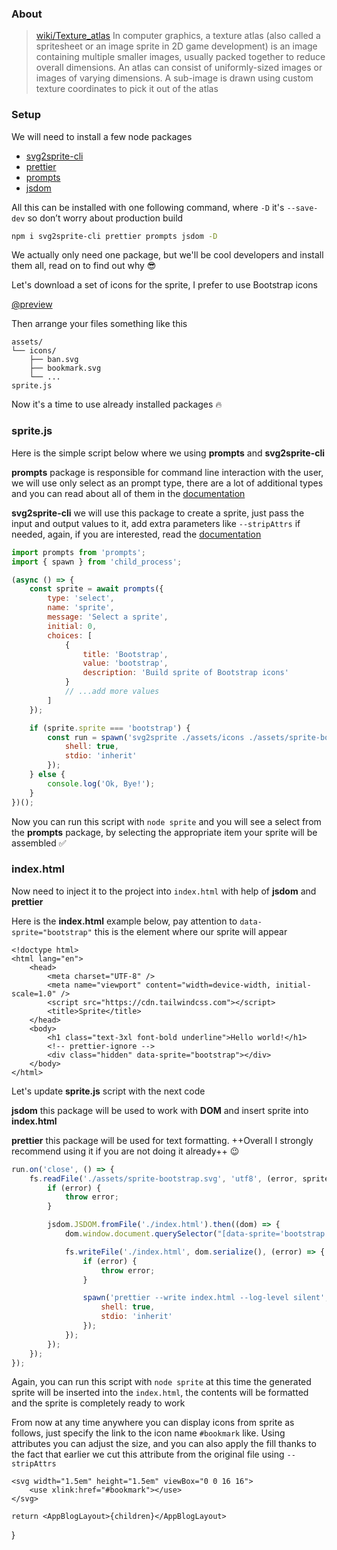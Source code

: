 
### About

> [wiki/Texture_atlas](https://en.wikipedia.org/wiki/Texture_atlas) In computer graphics, a texture atlas (also called a spritesheet or an image sprite in 2D game development) is an image containing multiple smaller images, usually packed together to reduce overall dimensions. An atlas can consist of uniformly-sized images or images of varying dimensions. A sub-image is drawn using custom texture coordinates to pick it out of the atlas

### Setup

We will need to install a few node packages

- [svg2sprite-cli](https://www.npmjs.com/package/svg2sprite-cli)
- [prettier](https://www.npmjs.com/package/prettier)
- [prompts](https://www.npmjs.com/package/prompts)
- [jsdom](https://www.npmjs.com/package/jsdom)

All this can be installed with one following command, where `-D` it's `--save-dev` so don’t worry about production build

``` bash
npm i svg2sprite-cli prettier prompts jsdom -D
```

We actually only need one package, but we'll be cool developers and install them all, read on to find out why :sunglasses:

Let's download a set of icons for the sprite, I prefer to use Bootstrap icons

[@preview](https://icons.getbootstrap.com)

Then arrange your files something like this

``` treeview
assets/
└── icons/
    ├── ban.svg
    ├── bookmark.svg
    └── ...
sprite.js
```

Now it's a time to use already installed packages :fire:

### sprite.js

Here is the simple script below where we using **prompts** and **svg2sprite-cli**

**prompts** package is responsible for command line interaction with the user, we will use only select as an prompt type, there are a lot of additional types and you can read about all of them in the [documentation](https://github.com/terkelg/prompts?tab=readme-ov-file#-types)

**svg2sprite-cli** we will use this package to create a sprite, just pass the input and output values to it, add extra parameters like `--stripAttrs` if needed, again, if you are interested, read the [documentation](https://github.com/mrmlnc/svg2sprite-cli#readme)

``` javascript
import prompts from 'prompts';
import { spawn } from 'child_process';

(async () => {
	const sprite = await prompts({
		type: 'select',
		name: 'sprite',
		message: 'Select a sprite',
		initial: 0,
		choices: [
			{
				title: 'Bootstrap',
				value: 'bootstrap',
				description: 'Build sprite of Bootstrap icons'
			}
			// ...add more values
		]
	});

	if (sprite.sprite === 'bootstrap') {
		const run = spawn('svg2sprite ./assets/icons ./assets/sprite-bootstrap.svg --inline --stripAttrs class --stripAttrs fill', {
			shell: true,
			stdio: 'inherit'
		});
	} else {
		console.log('Ok, Bye!');
	}
})();
```

Now you can run this script with `node sprite` and you will see a select from the **prompts** package, by selecting the appropriate item your sprite will be assembled :white_check_mark:

### index.html

Now need to inject it to the project into `index.html` with help of **jsdom** and **prettier**

Here is the **index.html** example below, pay attention to `data-sprite="bootstrap"` this is the element where our sprite will appear

``` markup
<!doctype html>
<html lang="en">
	<head>
		<meta charset="UTF-8" />
		<meta name="viewport" content="width=device-width, initial-scale=1.0" />
		<script src="https://cdn.tailwindcss.com"></script>
		<title>Sprite</title>
	</head>
	<body>
		<h1 class="text-3xl font-bold underline">Hello world!</h1>
		<!-- prettier-ignore -->
		<div class="hidden" data-sprite="bootstrap"></div>
	</body>
</html>
```

Let's update **sprite.js** script with the next code

**jsdom** this package will be used to work with **DOM** and insert sprite into **index.html**

**prettier** this package will be used for text formatting. ++Overall I strongly recommend using it if you are not doing it already++ :wink:

``` javascript
run.on('close', () => {
	fs.readFile('./assets/sprite-bootstrap.svg', 'utf8', (error, sprite) => {
		if (error) {
			throw error;
		}

		jsdom.JSDOM.fromFile('./index.html').then((dom) => {
			dom.window.document.querySelector("[data-sprite='bootstrap']").innerHTML = sprite.trim();

			fs.writeFile('./index.html', dom.serialize(), (error) => {
				if (error) {
					throw error;
				}

				spawn('prettier --write index.html --log-level silent', {
					shell: true,
					stdio: 'inherit'
				});
			});
		});
	});
});
```

Again, you can run this script with `node sprite` at this time the generated sprite will be inserted into the `index.html`, the contents will be formatted and the sprite is completely ready to work

From now at any time anywhere you can display icons from sprite as follows, just specify the link to the icon name `#bookmark` like. Using attributes you can adjust the size, and you can also apply the fill thanks to the fact that earlier we cut this attribute from the original file using `--stripAttrs`

``` markup
<svg width="1.5em" height="1.5em" viewBox="0 0 16 16">
	<use xlink:href="#bookmark"></use>
</svg>
```

	return <AppBlogLayout>{children}</AppBlogLayout>
}
